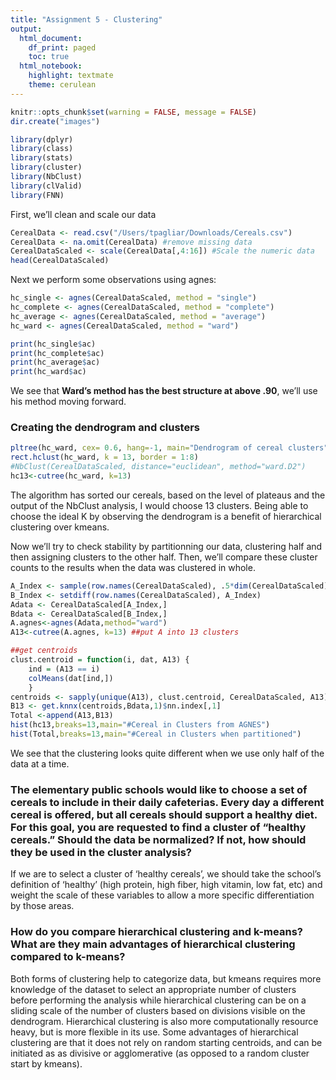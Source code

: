 ```yaml
---
title: "Assignment 5 - Clustering"
output:
  html_document:
    df_print: paged
    toc: true
  html_notebook:
    highlight: textmate
    theme: cerulean
---
```


```r
knitr::opts_chunk$set(warning = FALSE, message = FALSE)
dir.create("images")
```

```r
library(dplyr)
library(class)
library(stats)
library(cluster)
library(NbClust)
library(clValid)
library(FNN)
```


First, we'll clean and scale our data
```r
CerealData <- read.csv("/Users/tpagliar/Downloads/Cereals.csv")
CerealData <- na.omit(CerealData) #remove missing data
CerealDataScaled <- scale(CerealData[,4:16]) #Scale the numeric data
head(CerealDataScaled)
```

Next we perform some observations using agnes:
```r
hc_single <- agnes(CerealDataScaled, method = "single")
hc_complete <- agnes(CerealDataScaled, method = "complete")
hc_average <- agnes(CerealDataScaled, method = "average")
hc_ward <- agnes(CerealDataScaled, method = "ward")

print(hc_single$ac)
print(hc_complete$ac)
print(hc_average$ac)
print(hc_ward$ac)
```
We see that <b>Ward's method has the best structure at above .90</b>, we'll use his method moving forward.

### Creating the dendrogram and clusters
```r
pltree(hc_ward, cex= 0.6, hang=-1, main="Dendrogram of cereal clusters")
rect.hclust(hc_ward, k = 13, border = 1:8)
#NbClust(CerealDataScaled, distance="euclidean", method="ward.D2")
hc13<-cutree(hc_ward, k=13)
```
The algorithm has sorted our cereals, based on the level of plateaus and the output of the NbClust analysis, I would choose 13 clusters. Being able to choose the ideal K by observing the dendrogram is a benefit of hierarchical clustering over kmeans. 

Now we'll try to check stability by partitionning our data, clustering half and then assigning clusters to the other half. Then, we'll compare these cluster counts to the results when the data was clustered in whole.
```r
A_Index <- sample(row.names(CerealDataScaled), .5*dim(CerealDataScaled)[1])
B_Index <- setdiff(row.names(CerealDataScaled), A_Index)
Adata <- CerealDataScaled[A_Index,]
Bdata <- CerealDataScaled[B_Index,]
A.agnes<-agnes(Adata,method="ward")
A13<-cutree(A.agnes, k=13) ##put A into 13 clusters

##get centroids
clust.centroid = function(i, dat, A13) {
    ind = (A13 == i)
    colMeans(dat[ind,])
    }
centroids <- sapply(unique(A13), clust.centroid, CerealDataScaled, A13)
B13 <- get.knnx(centroids,Bdata,1)$nn.index[,1]
Total <-append(A13,B13)
hist(hc13,breaks=13,main="#Cereal in Clusters from AGNES")
hist(Total,breaks=13,main="#Cereal in Clusters when partitioned")
```
We see that the clustering looks quite different when we use only half of the data at a time.

### The elementary public schools would like to choose a set of cereals to include in their daily cafeterias. Every day a different cereal is offered, but all cereals should support a healthy diet. For this goal, you are requested to find a cluster of “healthy cereals.” Should the data be normalized? If not, how should they be used in the cluster analysis?

If we are to select a cluster of 'healthy cereals', we should take the school's definition of 'healthy' (high protein, high fiber, high vitamin, low fat, etc) and weight the scale of these variables to allow a more specific differentiation by those areas.

### How do you compare hierarchical clustering and k-means? What are they main advantages of hierarchical clustering compared to k-means?

Both forms of clustering help to categorize data, but kmeans requires more knowledge of the dataset to select an appropriate number of clusters before performing the analysis while hierarchical clustering can be on a sliding scale of the number of clusters based on divisions visible on the dendrogram. Hierarchical clustering is also more computationally resource heavy, but is more flexible in its use. Some advantages of hierarchical clustering are that it does not rely on random starting centroids, and can be initiated as as divisive or agglomerative (as opposed to a random cluster start by kmeans).  